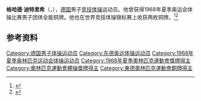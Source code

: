 {{NoteTA|G1=Sports}}
'''格哈德·迪特里希'''（{{lang-de|Gerhard Dietrich}}，{{bd|1942年|5月12日||}}），[[德国|德国]]男子[[竞技体操|竞技体操]]运动员。他曾获得1968年夏季奥运会体操比赛男子团体全能铜牌。他也在世界竞技体操锦标赛上收获两枚铜牌。<ref>{{Cite web|title=Gerhard DIETRICH|url=https://www.olympic.org/gerhard-dietrich|accessdate=2021-03-27|work=International Olympic Committee}}</ref><ref>{{cite web|url=https://www.olympedia.org/athletes/30209|title=Gerhard Dietrich|work=Olympedia|accessdate=2021-03-28|archive-date=2021-06-05|archive-url=https://web.archive.org/web/20210605174750/https://www.olympedia.org/athletes/30209|dead-url=no}}</ref>

== 参考资料 ==
{{reflist}}

{{Authority control}}
{{DEFAULTSORT:Dietrich, Gerhard}}
[[Category:德国男子体操运动员|Category:德国男子体操运动员]]
[[Category:东德奥运体操运动员|Category:东德奥运体操运动员]]
[[Category:1968年夏季奥林匹克运动会体操运动员|Category:1968年夏季奥林匹克运动会体操运动员]]
[[Category:1968年夏季奧林匹克運動會獎牌得主|Category:1968年夏季奧林匹克運動會獎牌得主]]
[[Category:奧林匹克運動會體操獎牌得主|Category:奧林匹克運動會體操獎牌得主]]
[[Category:東德奧林匹克運動會銅牌得主|Category:東德奧林匹克運動會銅牌得主]]